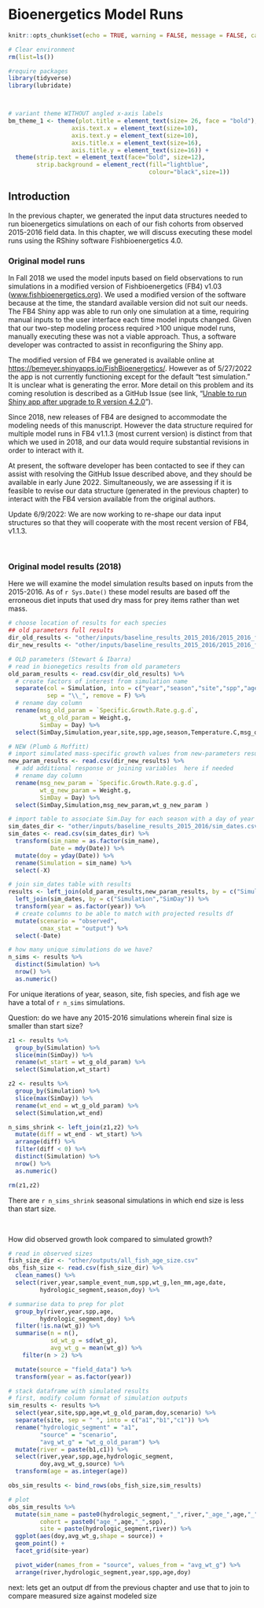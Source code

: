 # Bioenergetics Model Runs

```r
knitr::opts_chunk$set(echo = TRUE, warning = FALSE, message = FALSE, cache=TRUE, collapse=TRUE)
```

```r
# Clear environment
rm(list=ls())

#require packages
library(tidyverse)
library(lubridate)



# variant theme WITHOUT angled x-axis labels
bm_theme_1 <- theme(plot.title = element_text(size= 26, face = "bold"),        # plot title
                  axis.text.x = element_text(size=10),
                  axis.text.y = element_text(size=10),                       # x axis text
                  axis.title.x = element_text(size=16),                      # x axis title
                  axis.title.y = element_text(size=16)) +                    # y axis title
  theme(strip.text = element_text(face="bold", size=12),
        strip.background = element_rect(fill="lightblue", 
                                        colour="black",size=1)) 

```


## Introduction

In the previous chapter, we generated the input data structures needed to run bioenergetics simulations on each of our fish cohorts from observed 2015-2016 field data. In this chapter, we will discuss executing these model runs using the RShiny software Fishbioenergetics 4.0.

### Original model runs

In Fall 2018 we used the model inputs based on field observations to run simulations in a modified version of Fishbioenergetics (FB4) v1.03 ([www.fishbioenergetics.org](http://fishbioenergetics.org/)). We used a modified version of the software because at the time, the standard available version did not  suit our needs. The FB4 Shiny app was able to run only one simulation at a time, requiring manual inputs to the user interface each time model inputs changed. Given that our two-step modeling process required \>100 unique model runs, manually executing these was not a viable approach. Thus, a software developer was contracted to assist in reconfiguring the Shiny app.

The modified version of FB4 we generated is available online at <https://bemeyer.shinyapps.io/FishBioenergetics/>. However as of 5/27/2022 the app is not currently functioning except for the default "test simulation." It is unclear what is generating the error. More detail on this problem and its coming resolution is described as a GitHub Issue (see link, "[Unable to run Shiny app after upgrade to R version 4.2.0](https://github.com/benjamin-meyer-ak/kenai_juv_salmon_growth_analyses/issues/1)"). 

Since 2018, new releases of FB4 are designed to accommodate the modeling needs of this manuscript. However the data structure required for multiple model runs in FB4 v1.1.3 (most current version) is distinct from that which we used in 2018, and our data would require substantial revisions in order to interact with it.

At present, the software developer has been contacted to see if they can assist with resolving the GitHub Issue described above, and they should be available in early June 2022. Simultaneously, we are assessing if it is feasible to revise our data structure (generated in the previous chapter) to interact with the FB4 version available from the original authors.

Update 6/9/2022: We are now working to re-shape our data input structures so that they will cooperate with the most recent version of FB4, v1.1.3.

<br>

### Original model results (2018)

Here we will examine the model simulation results based on inputs from the 2015-2016. As of `r Sys.Date()` these model results are based off the erroneous diet inputs that used dry mass for prey items rather than wet mass.

```r

# choose location of results for each species
## old parameters full results
dir_old_results <- "other/inputs/baseline_results_2015_2016/2015_2016_full_old.csv"
dir_new_results <- "other/inputs/baseline_results_2015_2016/2015_2016_full_new.csv"

# OLD parameters (Stewart & Ibarra)
# read in bionegetics results from old parameters
old_param_results <- read.csv(dir_old_results) %>%
  # create factors of interest from simulation name
  separate(col = Simulation, into = c("year","season","site","spp","agex","age"), 
           sep = "\\_", remove = F) %>%
  # rename day column
  rename(msg_old_param = `Specific.Growth.Rate.g.g.d`,
         wt_g_old_param = Weight.g,
         SimDay = Day) %>%
  select(SimDay,Simulation,year,site,spp,age,season,Temperature.C,msg_old_param,wt_g_old_param)

# NEW (Plumb & Moffitt)
# import simulated mass-specific growth values from new-parameters results
new_param_results <- read.csv(dir_new_results) %>%
  # add additional response or joining variables  here if needed
  # rename day column
  rename(msg_new_param = `Specific.Growth.Rate.g.g.d`,
         wt_g_new_param = Weight.g,
         SimDay = Day) %>%
  select(SimDay,Simulation,msg_new_param,wt_g_new_param )

# import table to associate Sim.Day for each season with a day of year
sim_dates_dir <- "other/inputs/baseline_results_2015_2016/sim_dates.csv"
sim_dates <- read.csv(sim_dates_dir) %>%
  transform(sim_name = as.factor(sim_name),
            Date = mdy(Date)) %>%
  mutate(doy = yday(Date)) %>%
  rename(Simulation = sim_name) %>%
  select(-X)

# join sim_dates table with results
results <- left_join(old_param_results,new_param_results, by = c("Simulation","SimDay")) %>%
  left_join(sim_dates, by = c("Simulation","SimDay")) %>%
  transform(year = as.factor(year)) %>%
  # create columns to be able to match with projected results df
  mutate(scenario = "observed",
         cmax_stat = "output") %>%
  select(-Date) 

# how many unique simulations do we have?
n_sims <- results %>%
  distinct(Simulation) %>%
  nrow() %>%
  as.numeric()

```

For unique iterations of year, season, site, fish species, and fish age we have a total of `r n_sims` simulations.

Question: do we have any 2015-2016 simulations wherein final size is smaller than start size?

```r
z1 <- results %>%
  group_by(Simulation) %>%
  slice(min(SimDay)) %>%
  rename(wt_start = wt_g_old_param) %>%
  select(Simulation,wt_start)

z2 <- results %>%
  group_by(Simulation) %>%
  slice(max(SimDay)) %>%
  rename(wt_end = wt_g_old_param) %>%
  select(Simulation,wt_end)

n_sims_shrink <- left_join(z1,z2) %>%
  mutate(diff = wt_end - wt_start) %>%
  arrange(diff) %>%
  filter(diff < 0) %>%
  distinct(Simulation) %>%
  nrow() %>%
  as.numeric()

rm(z1,z2)
```

There are `r n_sims_shrink` seasonal simulations in which end size is less than start size.

<br>

How did observed growth look compared to simulated growth?

```r

# read in observed sizes
fish_size_dir <- "other/outputs/all_fish_age_size.csv"
obs_fish_size <- read.csv(fish_size_dir) %>%
  clean_names() %>%
  select(river,year,sample_event_num,spp,wt_g,len_mm,age,date,
         hydrologic_segment,season,doy) %>%

# summarise data to prep for plot
  group_by(river,year,spp,age,
         hydrologic_segment,doy) %>%
  filter(!is.na(wt_g)) %>%
  summarise(n = n(),
            sd_wt_g = sd(wt_g),
            avg_wt_g = mean(wt_g)) %>%
    filter(n > 2) %>%

  mutate(source = "field_data") %>%
  transform(year = as.factor(year))

# stack dataframe with simulated results
# first, modify column format of simulation outputs
sim_results <- results %>%
  select(year,site,spp,age,wt_g_old_param,doy,scenario) %>%
  separate(site, sep = " ", into = c("a1","b1","c1")) %>%
  rename("hydrologic_segment" = "a1",
         "source" = "scenario",
         "avg_wt_g" = "wt_g_old_param") %>%
  mutate(river = paste(b1,c1)) %>%
  select(river,year,spp,age,hydrologic_segment,
         doy,avg_wt_g,source) %>%
  transform(age = as.integer(age))

obs_sim_results <- bind_rows(obs_fish_size,sim_results)

# plot
obs_sim_results %>%
  mutate(sim_name = paste0(hydrologic_segment,"_",river,"_age_",age,"_",spp),
         cohort = paste0("age_",age,"_",spp),
         site = paste(hydrologic_segment,river)) %>%
  ggplot(aes(doy,avg_wt_g,shape = source)) +
  geom_point() +
  facet_grid(site~year)

  pivot_wider(names_from = "source", values_from = "avg_wt_g") %>%
  arrange(river,hydrologic_segment,year,spp,age,doy)
```


next: lets get an output df from the previous chapter and use that to join to compare measured size against modeled size
